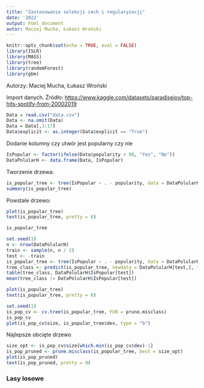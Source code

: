 ```yaml
---
title: "Zastosowanie selekcji cech i regularyzacji"
date: '2022'
output: html_document
autor: Maciej Mucha, Łukasz Wroński
---
```


```r
knitr::opts_chunk$set(echo = TRUE, eval = FALSE)
library(ISLR)
library(MASS)
library(tree)
library(randomForest)
library(gbm)
```

Autorzy: Maciej Mucha, Łukasz Wroński

Import danych. Źródło: <https://www.kaggle.com/datasets/paradisejoy/top-hits-spotify-from-20002019>

```r
Data = read.csv("data.csv")
Data <- na.omit(Data)
Data = Data[,3:17]
Data$explicit <- as.integer(Data$explicit == "True")
```

Dodanie kolumny czy utwór jest popularny czy nie 
```r
IsPopular <- factor(ifelse(Data$popularity > 80, "Yes", "No"))
DataPolularH <- data.frame(Data, IsPopular)
```

Tworzenie drzewa:
``` r
is_popular_tree <- tree(IsPopular ~ . - popularity, data = DataPolularH)
summary(is_popular_tree)
```

Powstale drzewo:

```r
plot(is_popular_tree)
text(is_popular_tree, pretty = 0)
```


```r
is_popular_tree
```

```r
set.seed(1)
n <- nrow(DataPolularH)
train <- sample(n, n / 2)
test <- -train
is_popular_tree <- tree(IsPopular ~ . - popularity, data = DataPolularH)
tree_class <- predict(is_popular_tree, newdata = DataPolularH[test,], type = "class")
table(tree_class, DataPolularH$IsPopular[test])
mean(tree_class != DataPolularH$IsPopular[test])
```

```r
plot(is_popular_tree)
text(is_popular_tree, pretty = 0)
```

```r
set.seed(1)
is_pop_cv <- cv.tree(is_popular_tree, FUN = prune.misclass)
is_pop_cv
plot(is_pop_cv$size, is_popular_tree$dev, type = "b")
```
Najlepsze obcięte drzewo 
```r
size_opt <- is_pop_cv$size[which.min(is_pop_cv$dev)-1]
is_pop_pruned <- prune.misclass(is_popular_tree, best = size_opt)
plot(is_pop_pruned)
text(is_pop_pruned, pretty = 0)
```

### Lasy losowe 

